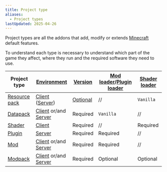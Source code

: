 ```yaml
---
title: Project type
aliases:
  - Project types
lastUpdated: 2025-04-26
---
```


Project types are all the addons that add, modify or extends [Minecraft](/minecraft) default features.

To understand each type is necessary to understand which part of the game they affect, where they run and the required software they need to use.

| Project type                   | [Environment](/environment)                                       | [Version](/versions)              | [Mod loader](/modloader)/[Plugin loader](/pluginloader) | [Shader loader](/shaderloader) |
| ------------------------------ | ----------------------------------------------------------------- | --------------------------------- | ------------------------------------------------------- | ------------------------------ |
| [Resource pack](/resourcepack) | [Client](/client) ([Server](/resourcepack#server-resource-packs)) | [Optional](/resourcepack#version) | //                                                      | `Vanilla`                      |
| [Datapack](/datapack)          | [Client](/client) or/and [Server](/server)                        | Required                          | `Vanilla`                                               | //                             |
| [Shader](/shader)              | [Client](/client)                                                 | Required                          | //                                                      | Required                       |
| [Plugin](/plugin)              | [Server](/server)                                                 | Required                          | Required                                                | //                             |
| [Mod](/mod)                    | [Client](/client) or/and [Server](/server)                        | Required                          | Required                                                | //                             |
| [Modpack](/modpack)            | [Client](/client) or/and [Server](/server)                        | Required                          | Optional                                                | Optional                       |
